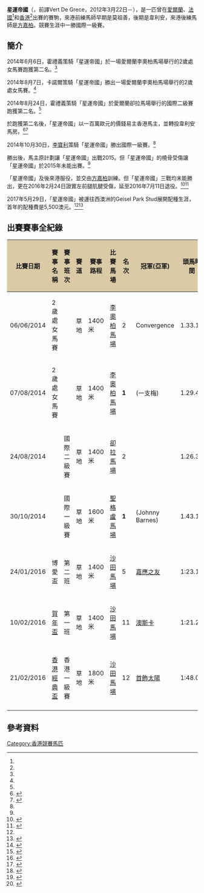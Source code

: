 {{Infobox racehorse
|name= 星運帝國（已退役）
|image= 
|caption= 
|sire= Verglas<ref name="#1">{{Cite web |url=https://racing.hkjc.com/racing/chinese/racing-info/newhorse.asp?racedate=20160124&raceNo=9&brandNo=V175 |title=香港賽馬會：星運帝國（血統簡評)}}</ref>
|grandsire= Highest Honor<ref name="#1"/>
|dam= Tiny Petal<ref name="#1"/>
|damsire= Grand Lodge<ref name="#1"/>
|sex= 雄<ref name="#2">{{Cite web |url=https://www.racingpost.com/profile/horse/862194/the-monarch/form |title=Racing Post:The Monarch}}</ref>
|foaled= 2012年3月22日<ref name="#2"/>
|country= {{IRE}}<ref name="#2"/>
|death_date= 
|colour= 灰<ref name="#3">{{Cite web |url=https://racing.hkjc.com/racing/information/Chinese/Horse/OtherHorse.aspx?HorseId=HK_2015_V175 |title=香港賽馬會：星運帝國（馬匹資料)}}</ref>
|breeder= Katy Murphy<ref name="#2"/>
|owner= 莫祖善（愛爾蘭）<br>Britannia Thoroughbreds 1（英國）<br>[[游紹賢|游紹賢]]（香港）<ref name="#2"/>
|trainer= 莫祖善（愛爾蘭）<br>韋利安（英國/法國）<br>[[方嘉柏|方嘉柏]]（香港）<ref name="#2"/><ref name="#1"/>
|record= 3戰1冠2亞（愛爾蘭）<ref name="#4">{{Cite web |url=https://racing.hkjc.com/racing/content/chinese/pp_formsheet/fsc_V175.pdf |title=香港賽馬會：星運帝國（海外賽績紀錄）}}</ref><br>1戰1冠（法國）<ref name="#4"/><br>3戰1第5（香港）<ref name="#3"/>
|earnings= $176,375歐元<ref name="#4"/><br>$57,750港元<ref name="#3"/>
|updated= 2021年3月30日
|wins= '''{{link-en|準則國際大賽|Critérium International (horse race)}}'''（'''2014'''）
}}

'''星運帝國'''（{{lang-en|The Monarch}}，前譯Vert De Grece，2012年3月22日－），是一匹曾在[[愛爾蘭|愛爾蘭]]、[[法國|法國]]<ref name="#4"/>和[[香港|香港]]<ref name="#3"/>出賽的賽駒，來港前練馬師早期是莫祖善，後期是韋利安，來港後練馬師是[[方嘉柏|方嘉柏]]。競賽生涯中一勝國際一級賽。

==簡介==
2014年6月6日，霍禮義策騎「星運帝國」於一場愛爾蘭李奧柏馬場舉行的2歲處女馬賽跑獲第二名。<ref name="#4"/>

2014年8月7日，卡諾爾策騎「星運帝國」勝出一場愛爾蘭李奧柏馬場舉行的2歲處女馬賽。<ref name="#4"/>

2014年8月24日，霍禮義策騎「星運帝國」於愛爾蘭卻拉馬場舉行的國際二級賽{{link-en|愛爾蘭未來錦標|Futurity Stakes (Ireland)}}跑獲第二名。<ref name="#4"/>

於{{link-en|愛爾蘭未來錦標|Futurity Stakes (Ireland)}}跑獲第二名後，「星運帝國」以一百萬歐元的價錢易主香港馬主，並轉投韋利安馬房。<ref name="#5">{{Cite web |url=http://www.geiselpark.com.au/vert-de-grece-ire |title=Geisel Park Stud Stallion：Vert De Grece |access-date=2021-03-30 |archive-date=2021-03-03 |archive-url=https://web.archive.org/web/20210303190744/http://geiselpark.com.au/vert-de-grece-ire |dead-url=no }}</ref><ref name="#6">{{Cite web |url=https://www.racingpost.com/bloodstock/french-group-1-winner-vert-de-grece-to-stand-at-geisel-park-stud/280049 |title=French Group 1 winner Vert De Grece to stand at Geisel Park Stud}}</ref>

2014年10月30日，[[李寶利|李寶利]]策騎「星運帝國」勝出國際一級賽{{link-en|準則國際大賽|Critérium International (horse race)}}。<ref name="#4"/>

勝出{{link-en|準則國際大賽|Critérium International (horse race)}}後，馬主原計劃讓「星運帝國」出戰2015{{link-en|法國二千堅尼|Poule d'Essai des Poulains)}}。但「星運帝國」的橈骨受傷讓「星運帝國」於2015年未能出賽。<ref name="#5"/>

「星運帝國」及後來港服役，並交由[[方嘉柏|方嘉柏]]訓練。但「星運帝國」三戰均未能勝出，更在2016年2月24日證實左前腿肌腱受傷，延至2016年7月11日退役。<ref>{{Cite web |url=https://web.archive.org/web/20160618184310/http://www.hkjc.com:80/chinese/racing/ove_database.asp |title=傷患紀錄資料庫}}</ref><ref>{{Cite web |url=https://racing.on.cc/racing/oth/20160711/rjothl0001x0.html |title=退役馬(公布日期 : 2016年07月11日)}}</ref>

2017年5月29日，「星運帝國」被運往西澳洲的Geisel Park Stud展開配種生涯，首年的配種費是5,500澳元。<ref name="#6"/><ref>{{Cite web |url=https://www.breednet.com.au/sire/vert-de-grece |title=Breednet:Sire-Vert De Grece |access-date=2021-03-30 |archive-date=2021-11-28 |archive-url=https://web.archive.org/web/20211128042053/https://www.breednet.com.au/sire/vert-de-grece |dead-url=no }}</ref>

==出賽賽事全紀錄==
{| class = "wikitable sortable" style="text-align:center; width:90%"
|-
! scope="col" style="background:#dacaa6;" | 比賽日期
! scope="col" style="background:#dacaa6;" | 賽事名稱
! scope="col" style="background:#dacaa6;" | 賽事班次
! scope="col" style="background:#dacaa6;" | 賽道
! scope="col" style="background:#dacaa6;" | 賽事路程
! scope="col" style="background:#dacaa6;" | 比賽馬場
! scope="col" style="background:#dacaa6;" | 名次
! scope="col" style="background:#dacaa6;" | 冠軍(亞軍)
! scope="col" style="background:#dacaa6;" | 頭馬時間
! scope="col" style="background:#dacaa6;" | 騎師
! scope="col" style="background:#dacaa6;" | 資料出處
|-
| scope="row" style="font-weight:normal;" | 06/06/2014
| 2歲處女馬賽
| 
| 草地
| 1400米
| [[李奧柏馬場|李奧柏馬場]]
| 2
| Convergence
| 1.33.11
| 霍禮義
| <ref>{{Cite web |url=https://www.racingpost.com/results/187/leopardstown/2014-06-06/604495 |title=Irish National Stud Famous Name European Breeders Fund Maiden Result}}</ref>
|-
| scope="row" style="font-weight:normal;" | 07/08/2014
| 2歲處女馬賽
| 
| 草地
| 1400米
| [[李奧柏馬場|李奧柏馬場]]
| '''1'''
| (一支梅)
| 1.29.49
| 卡諾爾
| <ref>{{Cite web |url=https://www.racingpost.com/results/187/leopardstown/2014-08-07/608145 |title=Irish Stallion Farms European Breeders Fund Maiden Result}}</ref>
|-
| scope="row" style="font-weight:normal;" | 24/08/2014
| {{link-en|愛爾蘭未來錦標|Futurity Stakes (Ireland)}}
| 國際二級賽
| 草地
| 1400米
| [[卻拉馬場|卻拉馬場]]
| 2
| {{link-en|教堂峽谷|Gleneagles (horse)}}
| 1.26.32
| 霍禮義
| <ref>{{Cite web |url=https://www.racingpost.com/results/178/curragh/2014-08-24/607384 |title=2014 Futurity Stakes (Ireland) Result}}</ref>
|-
| scope="row" style="font-weight:normal;" | 30/10/2014
| {{link-en|準則國際大賽|Critérium International (horse race)}}
| 國際一級賽
| 草地
| 1600米
| [[聖格盧馬場|聖格盧馬場]]
| '''1'''
| (Johnny Barnes)
| 1.43.16
| [[李寶利|李寶利]]
| <ref>{{Cite web |url=https://www.racingpost.com/results/219/saint-cloud/2014-10-30/613322 |title=2014 Critérium International Result}}</ref>
|-
| scope="row" style="font-weight:normal;" | 24/01/2016
| 博愛盃
| 第二班
| 草地
| 1400米
| [[沙田馬場|沙田馬場]]
| 5
| [[嘉應之友|嘉應之友]]
| 1:23.14
| [[潘頓|潘頓]]
| <ref>{{Cite web |url=https://racing.hkjc.com/racing/information/Chinese/Racing/LocalResults.aspx?RaceDate=2016/01/24&Racecourse=ST&RaceNo=9 |title=2016博愛盃賽果}}</ref>
|-
| scope="row" style="font-weight:normal;" | 10/02/2016
| [[賀年盃|賀年盃]]
| 第一班
| 草地
| 1400米
| [[沙田馬場|沙田馬場]]
| 11
| [[澳斯卡|澳斯卡]]
| 1:21.20
| [[白布朗|白布朗]]
| <ref>{{Cite web |url=https://racing.hkjc.com/racing/information/Chinese/Racing/LocalResults.aspx?RaceDate=2016/02/10&Racecourse=ST&RaceNo=8 |title=2016賀年盃賽果}}</ref>
|-
| scope="row" style="font-weight:normal;" | 21/02/2016
| [[香港經典盃|香港經典盃]]
| 香港一級賽
| 草地
| 1800米
| [[沙田馬場|沙田馬場]]
| 12
| [[首飾太陽|首飾太陽]]
| 1:48.01
| [[羅理雅|羅理雅]]
| <ref>{{Cite web |url=https://racing.hkjc.com/racing/information/Chinese/Racing/LocalResults.aspx?RaceDate=2016/02/21&Racecourse=ST&RaceNo=7 |title=2016香港經典盃賽果}}</ref>
|-
|}

==參考資料==
<references/>


[[Category:香港競賽馬匹|Category:香港競賽馬匹]]